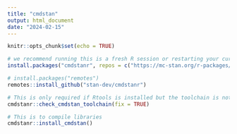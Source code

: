 ```yaml
---
title: "cmdstan"
output: html_document
date: "2024-02-15"
---
```


```r
knitr::opts_chunk$set(echo = TRUE)
```

```r
# we recommend running this is a fresh R session or restarting your current session
install.packages("cmdstanr", repos = c("https://mc-stan.org/r-packages/", getOption("repos")))
```

```r
# install.packages("remotes")
remotes::install_github("stan-dev/cmdstanr")
```

```r
# This is only required if Rtools is installed but the toolchain is not setup properly
cmdstanr::check_cmdstan_toolchain(fix = TRUE)
```


```r
# This is to compile libraries
cmdstanr::install_cmdstan()
```



